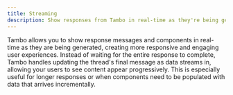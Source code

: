 ```yaml
---
title: Streaming
description: Show responses from Tambo in real-time as they're being generated.
---
```


Tambo allows you to show response messages and components in real-time as they are being generated, creating more responsive and engaging user experiences. Instead of waiting for the entire response to complete, Tambo handles updating the thread's final message as data streams in, allowing your users to see content appear progressively. This is especially useful for longer responses or when components need to be populated with data that arrives incrementally.


<LearnMore
  title="More about streaming"
  description="Learn how to show components as their props stream in"
  href="/docs/concepts/streaming/response-text-streaming"
/>
